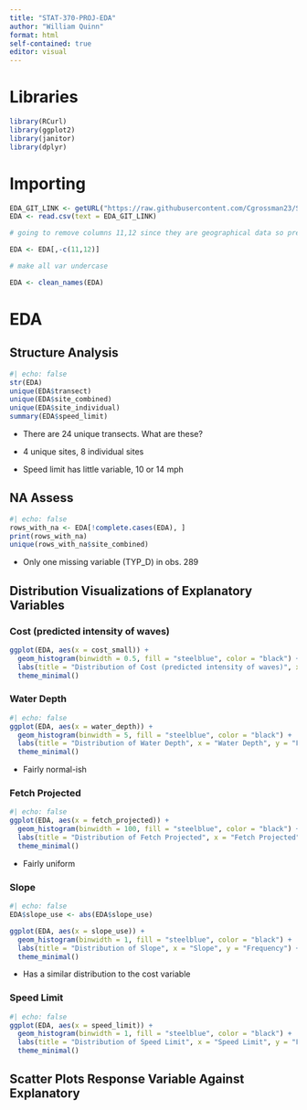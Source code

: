 ---
title: "STAT-370-PROJ-EDA" 
author: "William Quinn" 
format: html
self-contained: true
editor: visual
---

# Libraries {.appendix}

```{r}
library(RCurl)
library(ggplot2)
library(janitor)
library(dplyr)
```

# Importing {.appendix}

```{r}
EDA_GIT_LINK <- getURL("https://raw.githubusercontent.com/Cgrossman23/STAT-370-PROJ/refs/heads/main/cleaned_data.csv") 
EDA <- read.csv(text = EDA_GIT_LINK)

# going to remove columns 11,12 since they are geographical data so pretty useless right now

EDA <- EDA[,-c(11,12)]

# make all var undercase

EDA <- clean_names(EDA)
```

# EDA

## Structure Analysis

```{r}
#| echo: false 
str(EDA) 
unique(EDA$transect) 
unique(EDA$site_combined) 
unique(EDA$site_individual) 
summary(EDA$speed_limit)
```

-   There are 24 unique transects. What are these?

-   4 unique sites, 8 individual sites

-   Speed limit has little variable, 10 or 14 mph

## NA Assess

```{r}
#| echo: false 
rows_with_na <- EDA[!complete.cases(EDA), ] 
print(rows_with_na)  
unique(rows_with_na$site_combined)
```

-   Only one missing variable (TYP_D) in obs. 289

## Distribution Visualizations of Explanatory Variables

### Cost (predicted intensity of waves)

```{r}
ggplot(EDA, aes(x = cost_small)) +
  geom_histogram(binwidth = 0.5, fill = "steelblue", color = "black") +
  labs(title = "Distribution of Cost (predicted intensity of waves)", x = "Cost", y = "Frequency") +
  theme_minimal()
```

### Water Depth

```{r}
#| echo: false
ggplot(EDA, aes(x = water_depth)) +
  geom_histogram(binwidth = 5, fill = "steelblue", color = "black") +
  labs(title = "Distribution of Water Depth", x = "Water Depth", y = "Frequency") +
  theme_minimal()
```

-   Fairly normal-ish

### Fetch Projected

```{r}
#| echo: false
ggplot(EDA, aes(x = fetch_projected)) +
  geom_histogram(binwidth = 100, fill = "steelblue", color = "black") +
  labs(title = "Distribution of Fetch Projected", x = "Fetch Projected", y = "Frequency") +
  theme_minimal()
```

-   Fairly uniform

### Slope

```{r}
#| echo: false 
EDA$slope_use <- abs(EDA$slope_use)

ggplot(EDA, aes(x = slope_use)) +
  geom_histogram(binwidth = 1, fill = "steelblue", color = "black") +
  labs(title = "Distribution of Slope", x = "Slope", y = "Frequency") +
  theme_minimal()
```

-   Has a similar distribution to the cost variable

### Speed Limit

```{r}
#| echo: false 
ggplot(EDA, aes(x = speed_limit)) +
  geom_histogram(binwidth = 1, fill = "steelblue", color = "black") +
  labs(title = "Distribution of Speed Limit", x = "Speed Limit", y = "Frequency") +
  theme_minimal()
```

## Scatter Plots Response Variable Against Explanatory

```{r}

```
